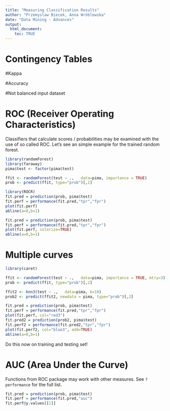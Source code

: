 ```yaml
---
title: "Measuring Classification Results"
author: "Przemyslaw Biecek, Anna Wróblewska"
date: "Data Mining - Advances"
output: 
  html_document:
    toc: TRUE
---
```

# Contingency Tables

#Kappa

#Accuracy

#Not balanced input dataset

# ROC (Receiver Operating Characteristics)

Classifiers that calculate scores / probabilities may be examined with the use of so called ROC. Let’s see an simple example for the trained random forest.

```r
library(randomForest)
library(faraway)
pima$test <- factor(pima$test)

ffit <- randomForest(test ~ .,   data=pima, importance = TRUE)
prob <- predict(ffit, type="prob")[,2]

library(ROCR)
fit.pred = prediction(prob, pima$test)
fit.perf = performance(fit.pred,"tpr","fpr")
plot(fit.perf)
abline(a=0,b=1)

fit.pred = prediction(prob, pima$test)
fit.perf = performance(fit.pred,"tpr","fpr")
plot(fit.perf, colorize=TRUE)
abline(a=0,b=1)

```

# Multiple curves

```r
library(caret)

ffit <- randomForest(test ~ .,   data=pima, importance = TRUE, mtry=3)
prob <- predict(ffit, type="prob")[,2]

ffit2 <- knn3(test ~ .,   data=pima, k=10)
prob2 <- predict(ffit2, newdata = pima, type="prob")[,2]

fit.pred = prediction(prob, pima$test)
fit.perf = performance(fit.pred,"tpr","fpr")
plot(fit.perf, col="red3")
fit.pred2 = prediction(prob2, pima$test)
fit.perf2 = performance(fit.pred2,"tpr","fpr")
plot(fit.perf2, col="blue3", add=TRUE)
abline(a=0,b=1)

```

Do this now on training and testing set!

# AUC (Area Under the Curve)

Functions from ROC package may work with other measures. See `?performance` for the full list.

```r
fit.pred = prediction(prob, pima$test)
fit.perf = performance(fit.pred,"auc")
fit.perf@y.values[[1]]
```


